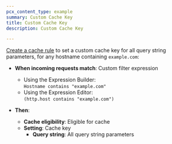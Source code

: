 ```yaml
---
pcx_content_type: example
summary: Custom Cache Key
title: Custom Cache Key
description: Custom Cache Key

---
```



<Render file="page-rules-migration" />

[Create a cache rule](/cache/how-to/cache-rules/create-dashboard/) to set a custom cache key for all query string parameters, for any hostname containing `example.com`:

<Example>

* **When incoming requests match**: Custom filter expression
  * Using the Expression Builder:<br/>
    `Hostname contains "example.com"`
  * Using the Expression Editor:<br/>
    `(http.host contains "example.com")`

* **Then**:
  * **Cache eligibility**: Eligible for cache
  * **Setting**: Cache key
    * **Query string**: All query string parameters

</Example>
